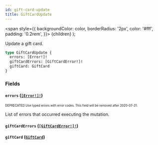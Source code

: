 ```yaml
---
id: gift-card-update
title: GiftCardUpdate
---
```


<span
style={{
      backgroundColor: color,
      borderRadius: '2px',
      color: '#fff',
      padding: '0.2rem',
    }}>
{children}
</span>
);

Update a gift card.

```graphql
type GiftCardUpdate {
  errors: [Error!]!
  giftCardErrors: [GiftCardError!]!
  giftCard: GiftCard
}
```

### Fields

#### `errors` ([`[Error!]!`](/api-reference/objects/error.mdx))

<sub><sup><Tag color="#ffba00">DEPRECATED</Tag> Use typed errors with error codes. This field will be removed after 2020-07-31.</sup></sub>

List of errors that occurred executing the mutation.

#### `giftCardErrors` ([`[GiftCardError!]!`](/api-reference/objects/gift-card-error.mdx))

#### `giftCard` ([`GiftCard`](/api-reference/objects/gift-card.mdx))
